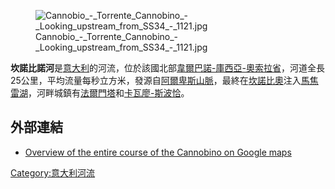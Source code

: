 [[Image:Cannobio_-_Torrente_Cannobino_-_Looking_upstream_from_SS34_-_1121.jpg|right]]

'''坎諾比諾河'''是[[意大利|意大利]]的河流，位於該國北部[[韋爾巴諾-庫西亞-奧索拉省|韋爾巴諾-庫西亞-奧索拉省]]，河道全長25公里，平均流量每秒立方米，發源自[[阿爾卑斯山脈|阿爾卑斯山脈]]，最終在[[坎諾比奧|坎諾比奧]]注入[[馬焦雷湖|馬焦雷湖]]，河畔城鎮有[[法爾門塔|法爾門塔]]和[[卡瓦廖-斯波恰|卡瓦廖-斯波恰]]。

==外部連結==
* [http://maps.google.com/maps?f=q&source=s_q&hl=en&geocode=&q=cannobino&sll=46.074421,8.644695&sspn=0.107534,0.264187&ie=UTF8&ll=46.077518,8.58736&spn=0.107528,0.264187&t=p&z=13 Overview of the entire course of the Cannobino on Google maps]

{{coord|46|04|10|N|8|41|54|E|region:IT-VB_type:waterbody_source:kolossus-dewiki|display=title}}

{{Italy-geo-stub}}
[[Category:意大利河流|Category:意大利河流]]